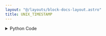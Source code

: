 ```yaml
---
layout: "@/layouts/block-docs-layout.astro"
title: UNIX_TIMESTAMP
---
```



<PythonDocsDisplay docstring={docstring} />

<details>
<summary>Python Code</summary>
```python
import time
import datetime
from flojoy import flojoy, Scalar, Vector, OrderedPair
from typing import Optional, Literal


@flojoy
def UNIX_TIMESTAMP(
    default: Optional[Scalar] = None,
    dc_type: Literal["Scalar", "Vector"] = "Scalar",
) -> Scalar | Vector | OrderedPair:
    """Return the current UNIX timestamp as a float (Scalar) or array (Vector) with length equal to 1.

    If a Scalar input is provided, the Scalar is returned with the timestamp as an OrderedPair.

    Inputs
    ------
    default : Scalar
        A value to timestamp

    Parameters
    ----------
    dc_type : select
        The type of DataContainer to return.

    Returns
    -------
    Scalar|Vector|OrderedPair
    """

    unix_timestamp = time.mktime(datetime.datetime.now().timetuple())

    if default is not None:
        return OrderedPair(x=[unix_timestamp], y=[default.c])

    match dc_type:
        case "Scalar":
            return Scalar(c=unix_timestamp)
        case "Vector":
            return Vector(v=[unix_timestamp])

```
[Find this Flojoy Block on GitHub](https://github.com/flojoy-ai/blocks/blob/main/blocks/GENERATORS/SIMULATIONS/UNIX_TIMESTAMP/UNIX_TIMESTAMP.py)
</details>

## Example

<GetHelpWidget />

<AppDisplay app={app} blockName="UNIX_TIMESTAMP" client:visible />

This app generates a random number (centered around 100) once every 1 second and plots the result. The `UNIX_TIMESTAMP` node attaches a timestamp to each random number that the `RAND` node generates.

